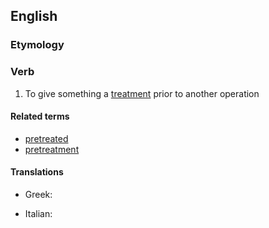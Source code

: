 ==English==

===Etymology===
{{prefix|en|pre|treat}}

===Verb===
{{en-verb}}

# To give something a [[treatment]] prior to another operation

====Related terms====
* [[pretreated]]
* [[pretreatment]]

====Translations====
{{trans-top|pretreat}}
* Greek: {{t|el|προεπεξεργάζομαι}}
{{trans-mid}}
* Italian: {{t|it|pretrattare}}
{{trans-bottom}}